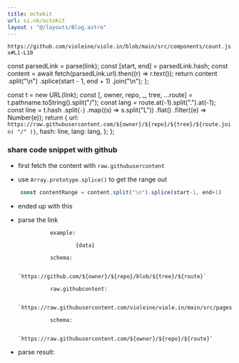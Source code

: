 ```yaml
---
title: octokit
url: si.nk/octokit
layout : "@/layouts/Blog.astro"
---
```


`https://github.com/violeine/viole.in/blob/main/src/components/count.jsx#L1-L10`

  const parsedLink = parse(link);
  const [start, end] = parsedLink.hash;
  const content = await fetch(parsedLink.url).then((r) => r.text());
  return content
    .split("\n")
    .splice(start - 1, end + 1)
    .join("\n");
};

  const t = new URL(link);
  const [, owner, repo, _, tree, ...route] = t.pathname.toString().split("/");
  const lang = route.at(-1).split(".").at(-1);
  const line = t.hash
    .split(`-`)
    .map((s) => s.split("L"))
    .flat()
    .filter((e) => Number(e));
  return {
    url: `https://raw.githubusercontent.com/${owner}/${repo}/${tree}/${route.join(
      "/"
    )}`,
    hash: line,
    lang: lang,
  };
};


### share code snippet with github

- first fetch the content with `raw.githubusercontent`

- use `Array.prototype.splice()` to get the range out

```js
	const contentRange = content.split("\n").splice(start-1, end+1)
```

- ended up with this

<C data={data}/>

- parse the link

				example:

						{data}

				schema:

				`https://github.com/${owner}/${repo}/blob/${tree}/${route}`

				raw.githubcontent:

				`https://raw.githubusercontent.com/violeine/viole.in/main/src/pages/po.rt.astro`

				schema: 

				`https://raw.githubusercontent.com/${owner}/${repo}/${route}`

- parse result:
<JSONDebug data={parse(data)}/>
